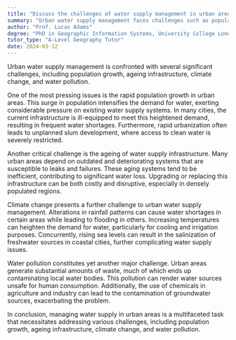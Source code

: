 ```yaml
---
title: "Discuss the challenges of water supply management in urban areas"
summary: "Urban water supply management faces challenges such as population growth, infrastructure ageing, climate change, and water pollution."
author: "Prof. Lucas Adams"
degree: "PhD in Geographic Information Systems, University College London"
tutor_type: "A-Level Geography Tutor"
date: 2024-03-12
---
```


Urban water supply management is confronted with several significant challenges, including population growth, ageing infrastructure, climate change, and water pollution.

One of the most pressing issues is the rapid population growth in urban areas. This surge in population intensifies the demand for water, exerting considerable pressure on existing water supply systems. In many cities, the current infrastructure is ill-equipped to meet this heightened demand, resulting in frequent water shortages. Furthermore, rapid urbanization often leads to unplanned slum development, where access to clean water is severely restricted.

Another critical challenge is the ageing of water supply infrastructure. Many urban areas depend on outdated and deteriorating systems that are susceptible to leaks and failures. These aging systems tend to be inefficient, contributing to significant water loss. Upgrading or replacing this infrastructure can be both costly and disruptive, especially in densely populated regions.

Climate change presents a further challenge to urban water supply management. Alterations in rainfall patterns can cause water shortages in certain areas while leading to flooding in others. Increasing temperatures can heighten the demand for water, particularly for cooling and irrigation purposes. Concurrently, rising sea levels can result in the salinization of freshwater sources in coastal cities, further complicating water supply issues.

Water pollution constitutes yet another major challenge. Urban areas generate substantial amounts of waste, much of which ends up contaminating local water bodies. This pollution can render water sources unsafe for human consumption. Additionally, the use of chemicals in agriculture and industry can lead to the contamination of groundwater sources, exacerbating the problem.

In conclusion, managing water supply in urban areas is a multifaceted task that necessitates addressing various challenges, including population growth, ageing infrastructure, climate change, and water pollution.
    